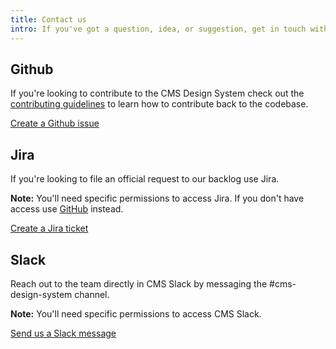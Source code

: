 ```yaml
---
title: Contact us
intro: If you've got a question, idea, or suggestion, get in touch with the Design System team.
---
```





## <GithubIcon /> Github

If you're looking to contribute to the CMS Design System check out the [contributing guidelines](https://github.com/CMSgov/design-system/blob/main/CONTRIBUTING.md) to learn how to contribute back to the codebase. 

<a href="https://github.com/CMSgov/design-system/issues" target="_blank">Create a Github issue</a>


## <JiraIcon /> Jira

If you're looking to file an official request to our backlog use Jira. 

**Note:** You'll need specific permissions to access Jira. If you don't have access use [GitHub](https://github.com/CMSgov/design-system/issues) instead. 

<a href="https://jira.cms.gov/secure/RapidBoard.jspa?rapidView=3359&projectKey=WNMGDS&view=planning.nodetail&issueLimit=100" target="_blank">Create a Jira ticket</a>


## <SlackIcon /> Slack

Reach out to the team directly in CMS Slack by messaging the #cms-design-system channel.

**Note:** You'll need specific permissions to access CMS Slack.

<a href="https://cmsgov.slack.com/archives/CHH0381RD" target="_blank">Send us a Slack message</a>

<!--
## <EmailIcon /> Email

Send the team an email with any question you may have about the design system.

Send us an email
-->
